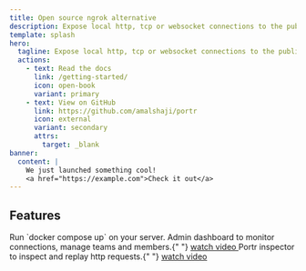 ```yaml
---
title: Open source ngrok alternative
description: Expose local http, tcp or websocket connections to the public internet
template: splash
hero:
  tagline: Expose local http, tcp or websocket connections to the public internet
  actions:
    - text: Read the docs
      link: /getting-started/
      icon: open-book
      variant: primary
    - text: View on GitHub
      link: https://github.com/amalshaji/portr
      icon: external
      variant: secondary
      attrs:
        target: _blank
banner:
  content: |
    We just launched something cool!
    <a href="https://example.com">Check it out</a>
---
```



## Features

<CardGrid stagger>
  <Card title="Self hosted" icon="laptop">
    Run `docker compose up` on your server.
  </Card>
  <Card title="Admin dashboard" icon="rocket">
    Admin dashboard to monitor connections, manage teams and members.{" "}
    <a target="_blank" href="https://youtu.be/P37la8DjrzA">
      watch video
    </a>
  </Card>
  <Card title="Portr inspector" icon="magnifier">
    Portr inspector to inspect and replay http requests.{" "}
    <a target="_blank" href="https://youtu.be/hhbte2JI3qk">
      watch video
    </a>
  </Card>
</CardGrid>
